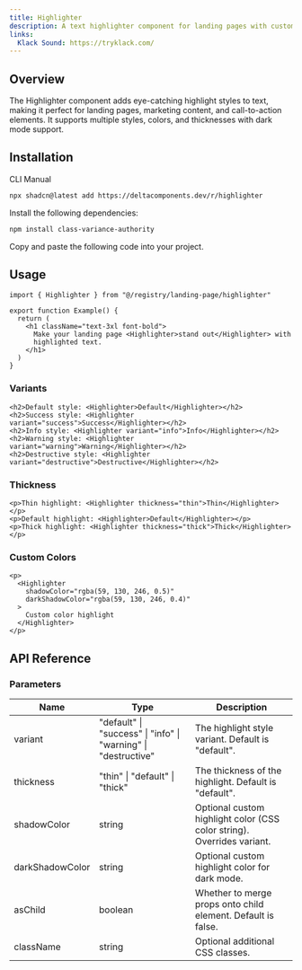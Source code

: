```yaml
---
title: Highlighter
description: A text highlighter component for landing pages with customizable highlight colors. Inspired by Klack landing page.
links:
  Klack Sound: https://tryklack.com/
---
```


<ComponentPreview name="highlighter-demo" />

## Overview

The Highlighter component adds eye-catching highlight styles to text, making it perfect for landing pages, marketing content, and call-to-action elements. It supports multiple styles, colors, and thicknesses with dark mode support.

## Installation

<Tabs defaultValue="cli">

<TabsList>
  <TabsTrigger value="cli">CLI</TabsTrigger>
  <TabsTrigger value="manual">Manual</TabsTrigger>
</TabsList>

<TabsContent value="cli">

```bash
npx shadcn@latest add https://deltacomponents.dev/r/highlighter
```

</TabsContent>

<TabsContent value="manual">

<Steps>

<Step>Install the following dependencies:</Step>

```bash
npm install class-variance-authority
```

<Step>Copy and paste the following code into your project.</Step>

<ComponentSource name="highlighter" />

</Steps>

</TabsContent>

</Tabs>

## Usage

```tsx
import { Highlighter } from "@/registry/landing-page/highlighter"

export function Example() {
  return (
    <h1 className="text-3xl font-bold">
      Make your landing page <Highlighter>stand out</Highlighter> with
      highlighted text.
    </h1>
  )
}
```

### Variants

```tsx
<h2>Default style: <Highlighter>Default</Highlighter></h2>
<h2>Success style: <Highlighter variant="success">Success</Highlighter></h2>
<h2>Info style: <Highlighter variant="info">Info</Highlighter></h2>
<h2>Warning style: <Highlighter variant="warning">Warning</Highlighter></h2>
<h2>Destructive style: <Highlighter variant="destructive">Destructive</Highlighter></h2>
```

### Thickness

```tsx
<p>Thin highlight: <Highlighter thickness="thin">Thin</Highlighter></p>
<p>Default highlight: <Highlighter>Default</Highlighter></p>
<p>Thick highlight: <Highlighter thickness="thick">Thick</Highlighter></p>
```

### Custom Colors

```tsx
<p>
  <Highlighter
    shadowColor="rgba(59, 130, 246, 0.5)"
    darkShadowColor="rgba(59, 130, 246, 0.4)"
  >
    Custom color highlight
  </Highlighter>
</p>
```

## API Reference

### Parameters

| Name            | Type                                                           | Description                                                            |
| --------------- | -------------------------------------------------------------- | ---------------------------------------------------------------------- |
| variant         | "default" \| "success" \| "info" \| "warning" \| "destructive" | The highlight style variant. Default is "default".                     |
| thickness       | "thin" \| "default" \| "thick"                                 | The thickness of the highlight. Default is "default".                  |
| shadowColor     | string                                                         | Optional custom highlight color (CSS color string). Overrides variant. |
| darkShadowColor | string                                                         | Optional custom highlight color for dark mode.                         |
| asChild         | boolean                                                        | Whether to merge props onto child element. Default is false.           |
| className       | string                                                         | Optional additional CSS classes.                                       |
